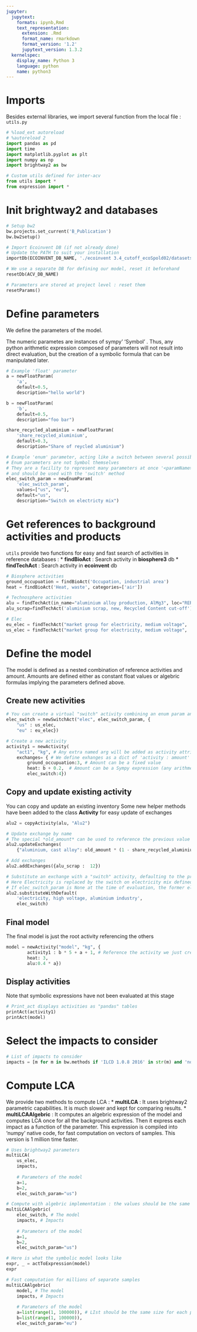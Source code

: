 ```yaml
---
jupyter:
  jupytext:
    formats: ipynb,Rmd
    text_representation:
      extension: .Rmd
      format_name: rmarkdown
      format_version: '1.2'
      jupytext_version: 1.3.2
  kernelspec:
    display_name: Python 3
    language: python
    name: python3
---
```


# Imports

Besides external libraries, we import several function from the local file : `utils.py`

```python
# %load_ext autoreload
# %autoreload 2
import pandas as pd
import time
import matplotlib.pyplot as plt
import numpy as np
import brightway2 as bw

# Custom utils defined for inter-acv
from utils import *
from expression import *
```

# Init brightway2 and databases

```python
# Setup bw2
bw.projects.set_current('B_Publication')
bw.bw2setup()

# Import Ecoinvent DB (if not already done)
# Update the PATH to suit your installation
importDb(ECOINVENT_DB_NAME, './ecoinvent 3.4_cutoff_ecoSpold02/datasets')

# We use a separate DB for defining our model, reset it beforehand
resetDb(ACV_DB_NAME)

# Parameters are stored at project level : reset them
resetParams()
```

# Define parameters

We define the parameters of the model.

The numeric parametes are instances of sympy' 'Symbol' . Thus, any python arithmetic expression composed of parameters will not result into direct evaluation, but the creation of a symbolic formula that can be manipulated later.

```python
# Example 'float' parameter
a = newFloatParam(
    'a', 
    default=0.5, 
    description="hello world")

b = newFloatParam(
    'b',
    default=0.5, 
    description="foo bar")

share_recycled_aluminium = newFloatParam(
    'share_recycled_aluminium',  
    default=0.3, 
    description="Share of reycled aluminium")

# Example 'enum' parameter, acting like a switch between several possibilities
# Enum parameters are not Symbol themselves
# They are a facility to represent many parameters at once '<paramName>_<enumValue>' 
# and should be used with the 'switch' method 
elec_switch_param = newEnumParam(
    'elec_switch_param', 
    values=["us", "eu"], 
    default="us", 
    description="Switch on electricty mix")
```

# Get references to background activities and products

`utils` provide two functions for easy and fast search of activities in reference databases : 
* **findBioAct** : Search activity in **biosphere3** db
* **findTechAct** : Search activity in **ecoinvent** db


```python
# Biosphere activities
ground_occupuation = findBioAct('Occupation, industrial area')
heat = findBioAct('Heat, waste', categories=['air'])

# Technosphere activities
alu = findTechAct(in_name="aluminium alloy production, AlMg3", loc="RER")
alu_scrap=findTechAct('aluminium scrap, new, Recycled Content cut-off')

# Elec 
eu_elec = findTechAct("market group for electricity, medium voltage", 'ENTSO-E')
us_elec = findTechAct("market group for electricity, medium voltage", 'US')
```

# Define the model

The model is defined as a nested combination of reference activities and amount. 
Amounts are defined either as constant float values or algebric formulas implying the parameters defined above.


## Create new activities

```python
# You can create a virtual "switch" activity combining an enum param and several other activities 
elec_switch = newSwitchAct("elec", elec_switch_param, {
    "us" : us_elec,
    "eu" : eu_elec})

# Create a new activity
activity1 = newActivity(
    "act1", "kg", # Any extra named arg will be added as activity attribute
    exchanges= { # We define exhanges as a dict of 'activity : amount'
        ground_occupuation:3, # Amount can be a fixed value 
        heat: b + 0.2,  # Amount can be a Sympy expression (any arithmetic expression of Parameters)
        elec_switch:4})
```

## Copy and update existing activity

You can copy and update an existing inventory
Some new helper methods have been added to the class **Activity** for easy update of exchanges

```python
alu2 = copyActivity(alu, "Alu2")

# Update exchange by name 
# The special *old_amount* can be used to reference the previous value of the original inventory
alu2.updateExchanges( 
    {"aluminium, cast alloy": old_amount * (1 - share_recycled_aluminium)}) 

# Add exchanges 
alu2.addExchanges({alu_scrap :  12})

# Substitute an exchange with a "switch" activity, defaulting to the previous activity
# Here Electricity is replaced by the switch on electricity mix defined above. 
# If elec_switch_param is None at the time of evaluation, the former electricy mix will be used
alu2.substituteWithDefault(
    'electricity, high voltage, aluminium industry', 
    elec_switch)
```

## Final model
The final model is just the root activity referencing the others

```python
model = newActivity("model", "kg", {
        activity1 : b * 5 + a + 1, # Reference the activity we just created
        heat: 3,
        alu:0.4 * a}) 
```

## Display activities

Note that symbolic expressions have not been evaluated at this stage

```python
# Print_act displays activities as "pandas" tables
printAct(activity1) 
printAct(model)
```

# Select the impacts to consider

```python
# List of impacts to consider
impacts = [m for m in bw.methods if 'ILCD 1.0.8 2016' in str(m) and 'no LT' in str(m)]
```

# Compute LCA

We provide two methods to compute LCA : 
* **multiLCA** : It uses brightway2 parametric capabilities. It is much slower and kept for comparing results.
* **multiLCAAlgebric** : It computes an algebric expression of the model and computes LCA once for all the background activities. Then it express each impact as a function of the parameter. This expression is compiled into 'numpy' native code, for fast computation on vectors of samples. This version is 1 million time faster.

```python
# Uses brightway2 parameters
multiLCA(
    us_elec, 
    impacts, 
                   
    # Parameters of the model
    a=1, 
    b=2, 
    elec_switch_param="us")
```

```python
# Compute with algebric implementation : the values should be the same
multiLCAAlgebric(
    elec_switch, # The model 
    impacts, # Impacts
    
    # Parameters of the model
    a=1, 
    b=2,
    elec_switch_param="us")
```

```python
# Here is what the symbolic model looks like 
expr, _ = actToExpression(model)
expr
```

```python
# Fast computation for millions of separate samples
multiLCAAlgebric(
    model, # The model 
    impacts, # Impacts
    
    # Parameters of the model
    a=list(range(1, 100000)), # LIst should be the same size for each param
    b=list(range(1, 100000)),
    elec_switch_param="eu")
```

```python

```
